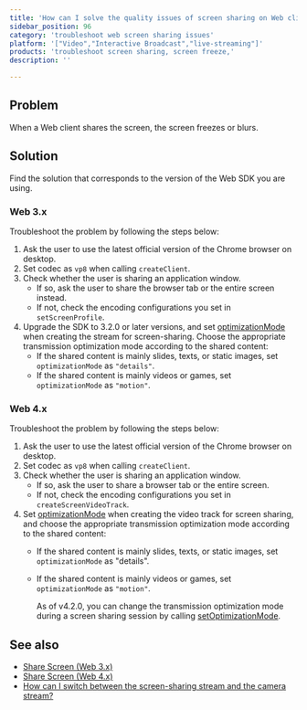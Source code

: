 ```yaml
---
title: 'How can I solve the quality issues of screen sharing on Web clients?'
sidebar_position: 96 
category: 'troubleshoot web screen sharing issues' 
platform: '["Video","Interactive Broadcast","live-streaming"]'
products: 'troubleshoot screen sharing, screen freeze,'   
description: '' 

---
```



## Problem

When a Web client shares the screen, the screen freezes or blurs.

## Solution

Find the solution that corresponds to the version of the Web SDK you are using.

### Web 3.x

Troubleshoot the problem by following the steps below:

1. Ask the user to use the latest official version of the Chrome browser on desktop.
2. Set codec as `vp8` when calling `createClient`.
3. Check whether the user is sharing an application window.
   - If so, ask the user to share the browser tab or the entire screen instead.
   - If not, check the encoding configurations you set in `setScreenProfile`.
4. Upgrade the SDK to 3.2.0 or later versions, and set [optimizationMode](https://docs.agora.io/en/Interactive%20Broadcast/API%20Reference/web/interfaces/agorartc.streamspec.html#optimizationmode) when creating the stream for screen-sharing. Choose the appropriate transmission optimization mode according to the shared content: 
   - If the shared content is mainly slides, texts, or static images, set `optimizationMode` as `"details"`.
   - If the shared content is mainly videos or games, set `optimizationMode` as `"motion"`.

### Web 4.x

Troubleshoot the problem by following the steps below:

1. Ask the user to use the latest official version of the Chrome browser on desktop.
2. Set codec as `vp8` when calling `createClient`.
3. Check whether the user is sharing an application window.
   - If so, ask the user to share a browser tab or the entire screen.
   - If not, check the encoding configurations you set in `createScreenVideoTrack`.
4. Set [optimizationMode](https://docs.agora.io/en/Interactive%20Broadcast/API%20Reference/web_ng/interfaces/screenvideotrackinitconfig.html#optimizationmode) when creating the video track for screen sharing, and choose the appropriate transmission optimization mode according to the shared content:
   - If the shared content is mainly slides, texts, or static images, set `optimizationMode` as "details".
   - If the shared content is mainly videos or games, set `optimizationMode` as `"motion"`.

     <div class="alert info">As of v4.2.0, you can change the transmission optimization mode during a screen sharing session by calling <a href="https://docs.agora.io/en/Interactive%20Broadcast/API%20Reference/web_ng/interfaces/ilocalvideotrack.html#setoptimizationmode">setOptimizationMode</a>.</div>

## See also

-  [Share Screen (Web 3.x)](https://docs.agora.io/en/Interactive%20Broadcast/screensharing_web?platform=Web)
- [Share Screen (Web 4.x)](https://docs.agora.io/en/Interactive%20Broadcast/screensharing_web_ng?platform=Web)
-  [How can I switch between the screen-sharing stream and the camera stream?](https://docs.agora.io/en/faq/switch_screen_camera_web)